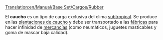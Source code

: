 [[Translation:en/Manual/Base Set/Cargos/Rubber]]

{{es/Carga| carga  = Caucho
| imagen = Rubberplantation.png
| producida =[[es/Manual/Base Set/Industries/Plantación de caucho|Plantación de caucho]]
| aceptada  =[[es/Manual/Base Set/Industries/Fábrica|Fábrica]]
}}
El '''caucho''' es un tipo de carga exclusiva del clima [[es/subtropical|subtropical]]. Se produce en las [[es/plantación de caucho|plantaciones de caucho]] y debe ser transportado a las [[es/fábrica|fábricas]] para hacer infinidad de [[es/mercancías|mercancías]] (como neumáticos, juguetes masticables y goma de mascar baja calidad).
